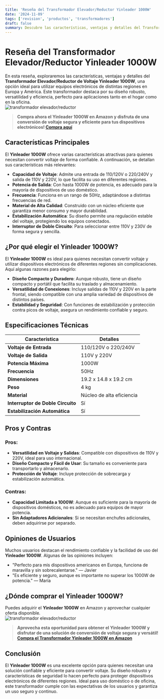 ```yaml
---
title: 'Reseña del Transformador Elevador/Reductor Yinleader 1000W'
date: '2024-11-09'
tags: ['revision', 'productos', 'transformadores']
draft: false
summary: Descubre las características, ventajas y detalles del Transformador Elevador/Reductor Yinleader 1000W.
---
```


# Reseña del Transformador Elevador/Reductor Yinleader 1000W

En esta reseña, exploraremos las características, ventajas y detalles del **Transformador Elevador/Reductor de Voltaje Yinleader 1000W**, una opción ideal para utilizar equipos electrónicos de distintas regiones en Europa y América. Este transformador destaca por su diseño robusto, versatilidad y eficiencia, perfecto para aplicaciones tanto en el hogar como en la oficina.  
![transformador elevador/reductor](https://m.media-amazon.com/images/I/71fzhuUSncL._AC_SX679_.jpg)

> **Compra ahora el Yinleader 1000W en Amazon y disfruta de una conversión de voltaje segura y eficiente para tus dispositivos electrónicos! [Compra aquí](https://amzn.to/3UNG45F)**

## Características Principales

El **Yinleader 1000W** ofrece varias características atractivas para quienes necesitan convertir voltaje de forma confiable. A continuación, se detallan sus características más relevantes:

- **Capacidad de Voltaje**: Admite una entrada de 110/120V o 220/240V y salida de 110V y 220V, lo que facilita su uso en diferentes regiones.
- **Potencia de Salida**: Con hasta 1000W de potencia, es adecuado para la mayoría de dispositivos de uso doméstico.
- **Frecuencia**: Funciona en un rango de 50Hz, adaptándose a distintas frecuencias de red.
- **Material de Alta Calidad**: Construido con un núcleo eficiente que garantiza menor consumo y mayor durabilidad.
- **Estabilización Automática**: Su diseño permite una regulación estable del voltaje, protegiendo los equipos conectados.
- **Interruptor de Doble Circuito**: Para seleccionar entre 110V y 230V de forma segura y sencilla.

## ¿Por qué elegir el Yinleader 1000W?

El **Yinleader 1000W** es ideal para quienes necesitan convertir voltaje y utilizar dispositivos electrónicos de diferentes regiones sin complicaciones. Aquí algunas razones para elegirlo:

- **Diseño Compacto y Duradero**: Aunque robusto, tiene un diseño compacto y portátil que facilita su traslado y almacenamiento.
- **Versatilidad de Conexiones**: Incluye salidas de 110V y 220V en la parte frontal, siendo compatible con una amplia variedad de dispositivos de distintos países.
- **Estabilidad y Seguridad**: Con funciones de estabilización y protección contra picos de voltaje, asegura un rendimiento confiable y seguro.

## Especificaciones Técnicas

| Característica                    | Detalles                  |
| --------------------------------- | ------------------------- |
| **Voltaje de Entrada**            | 110/120V o 220/240V       |
| **Voltaje de Salida**             | 110V y 220V               |
| **Potencia Máxima**               | 1000W                     |
| **Frecuencia**                    | 50Hz                      |
| **Dimensiones**                   | 19.2 x 14.8 x 19.2 cm     |
| **Peso**                          | 4 kg                      |
| **Material**                      | Núcleo de alta eficiencia |
| **Interruptor de Doble Circuito** | Sí                        |
| **Estabilización Automática**     | Sí                        |

## Pros y Contras

### Pros:

- **Versatilidad en Voltaje y Salidas**: Compatible con dispositivos de 110V y 220V, ideal para uso internacional.
- **Diseño Compacto y Fácil de Usar**: Su tamaño es conveniente para transportarlo y almacenarlo.
- **Protección de Voltaje**: Incluye protección de sobrecarga y estabilización automática.

### Contras:

- **Capacidad Limitada a 1000W**: Aunque es suficiente para la mayoría de dispositivos domésticos, no es adecuado para equipos de mayor potencia.
- **Sin Adaptadores Adicionales**: Si se necesitan enchufes adicionales, deben adquirirse por separado.

## Opiniones de Usuarios

Muchos usuarios destacan el rendimiento confiable y la facilidad de uso del **Yinleader 1000W**. Algunas de las opiniones incluyen:

- "Perfecto para mis dispositivos americanos en Europa, funciona de maravilla y sin sobrecalentarse." — Javier
- "Es eficiente y seguro, aunque es importante no superar los 1000W de potencia." — María

## ¿Dónde comprar el Yinleader 1000W?

Puedes adquirir el **Yinleader 1000W** en Amazon y aprovechar cualquier oferta disponible.  
![transformador elevador/reductor](https://m.media-amazon.com/images/I/71fzhuUSncL._AC_SX679_.jpg)

> **Aprovecha esta oportunidad para obtener el Yinleader 1000W y disfrutar de una solución de conversión de voltaje segura y versátil! [Compra el Transformador Yinleader 1000W en Amazon](https://amzn.to/3UNG45F)**

## Conclusión

El **Yinleader 1000W** es una excelente opción para quienes necesitan una solución confiable y eficiente para convertir voltaje. Su diseño robusto y características de seguridad lo hacen perfecto para proteger dispositivos electrónicos de diferentes regiones. Ideal para uso doméstico o de oficina, este transformador cumple con las expectativas de los usuarios y garantiza un uso seguro y continuo.
